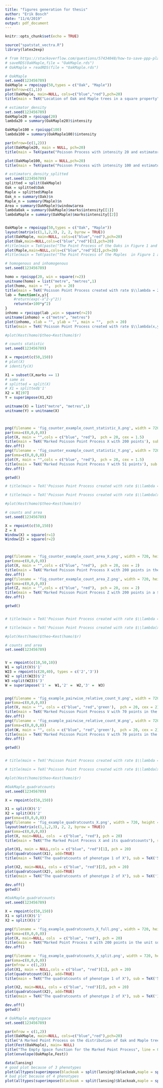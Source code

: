 ```yaml
---
title: "figures generation for thesis"
author: "Erik Bosch"
date: "11/4/2019"
output: pdf_document
---
```


```r
knitr::opts_chunk$set(echo = TRUE)
```

```r
source("spatstat_vectra.R")
library(latex2exp)
```


```r
# from https://stackoverflow.com/questions/57434048/how-to-save-ppp-planer-point-pattern-dataframe-or-a-hyperframe-created-from-di
# saveRDS(OakMaple,file = "OakMaple.rds")
# OakMaple = readRDS(file = "OakMaple.rds")

# OakMaple
set.seed(123456789)
OakMaple = rmpoispp(50,types = c("Oak", "Maple"))
par(mfrow=c(1,1))
plot(OakMaple, main=NULL, cols=c("blue","red"),pch=20)
title(main = TeX("Location of Oak and Maple trees in a square property"), line = 0.5)
```

```r
# estimator_density
set.seed(123456789)
OakMaple20 = rpoispp(20)
lambda20 = summary(OakMaple20)$intensity

OakMaple100 = rpoispp(100)
lambda100 = summary(OakMaple100)$intensity

par(mfrow=(c(1,2)))
plot(OakMaple20, main = NULL, pch=20)
title(main = TeX(paste("Poisson Process with intensity 20 and estimator", lambda20)), line = 0.5)

plot(OakMaple100, main = NULL,pch=20)
title(main = TeX(paste("Poisson Process with intensity 100 and estimator", lambda100)), line = 0.5)
```

```r
# estimators_density_splitted
set.seed(123456789)
splitted = split(OakMaple)
Oak = splitted$Oak
Maple = splitted$Maple
Oak_n = summary(Oak)$n
Maple_n = summary(Maple)$n
Area = summary(OakMaple)$window$area
lambdaOak = summary(OakMaple)$marks$intensity[[1]]
lambdaMaple = summary(OakMaple)$marks$intensity[[2]]


OakMaple = rmpoispp(50,types = c("Oak", "Maple"))
layout(matrix(c(1,1,2,3), 2, 2, byrow = TRUE))
plot(OakMaple, main=NULL, cols=c("blue","red"),pch=20)
plot(Oak,main=NULL,cols=c("blue","red")[1],pch=20)
#title(main = TeX(paste("The Point Process of the Oaks in Figure 1 and the density estimator", lambdaOak)), line = 0.5)
plot(Maple,main=NULL,cols=c("blue","red")[2],pch=20)
#title(main = TeX(paste("The Point Process of the Maples  in Figure 1 and the density estimator", lambdaMaple)), line = 0.5)
```

```r
# homogenous and inhomogenous
set.seed(123456789)

homo = rpoispp(20, win = square(r=2))
unitname(homo) = list("metre", "metres",1)
plot(homo, main = "",  pch = 20)
title(main = TeX('Poisson Point Process created with rate $\\lambda = 20$'),line = 0.5)
lab = function(x,y){
    #return(exp(-x^2-y^2))
    return(x+100*y^2)
}
inhomo = rpoispp(lab ,win = square(r=2))
unitname(inhomo) = c("metre", "metres")
plot(inhomo, xlab = "", ylab = "", main = "",  pch = 20)
title(main = TeX('Poisson Point Process created with rate $\\lambda(x,y) = x+100y^2$'),line = 0.5)

#plot(Kest(homo)$theo~Kest(homo)$r)
```

```r
# counts statistic
set.seed(123456789)

X = rmpoint(c(50,150))
# plot(X)
# identify(X)

X1 = subset(X,marks == 1)
# same as
# splitted = split(X)
# X1 = splitted$'1'
X2 = X[197]
Y = superimpose(X1,X2)

unitname(X) = list("metre", "metres",1)
unitname(Y) = unitname(X)



png(filename = 'fig_counter_example_count_statistic_X.png', width = 720, height = 720)
par(oma=c(0,0,0,0))
plot(X, main = "",cols = c("blue", "red"),  pch = 20, cex = 1.5)
title(main = TeX('Marked Poisson Point Process X with 200 points'), sub = TeX('50 points of phenotype 1 and 150 point of phenotype 2'),line = 0.5)
dev.off()
png(filename = 'fig_counter_example_count_statistic_Y.png', width = 720, height = 720)
par(oma=c(0,0,0,0))
plot(Y, main = "",cols = c("blue", "red"),  pch = 20, cex = 1.5)
title(main = TeX('Marked Poisson Point Process Y with 51 points'), sub = TeX('50 points of phenotype 1 and 1 point of phenotype 2'),line = 0.5)
dev.off()

getwd()

# title(main = TeX('Poisson Point Process created with rate $\\lambda = 20$'),line = 0.5)

# title(main = TeX('Poisson Point Process created with rate $\\lambda(x,y) = x+100y^2$'),line = 0.5)

#plot(Kest(homo)$theo~Kest(homo)$r)
```

```r
# counts and area
set.seed(123456789)

X = rmpoint(c(50,150))
Z = X
Window(X) = square(r=1)
Window(Z) = square(r=2)



png(filename = 'fig_counter_example_count_area_X.png', width = 720, height = 720)
par(oma=c(0,0,0,0))
plot(X, main = "",cols = c("blue", "red"),  pch = 20, cex = 2)
title(main = TeX('Marked Poisson Point Process X with 200 points in the unit square observation window'), sub = TeX('50 points of phenotype 1 and 150 point of phenotype 2'),line = 0.5)
dev.off()
png(filename = 'fig_counter_example_count_area_Z.png', width = 720, height = 720)
par(oma=c(0,0,0,0))
plot(Z, main = "",cols = c("blue", "red"),  pch = 20, cex = 2)
title(main = TeX('Marked Poisson Point Process Z with 200 points in a $2 \\times 2$ units observation window'), sub = TeX('50 points of phenotype 1 and 150 point of phenotype 2'),line = 0.5)
dev.off()

getwd()


# title(main = TeX('Poisson Point Process created with rate $\\lambda = 20$'),line = 0.5)

# title(main = TeX('Poisson Point Process created with rate $\\lambda(x,y) = x+100y^2$'),line = 0.5)

#plot(Kest(homo)$theo~Kest(homo)$r)
```
```r
# counts and area
set.seed(123456789)


V = rmpoint(c(10,50,10))
W1 = split(V)$'1'
W23 = rmpoint(c(20,40), types = c('2','3'))
W2 = split(W23)$'2'
W3 =split(W23)$'3'
W = superimpose('1' =  W1,'2' =  W2,'3' =  W3)


png(filename = 'fig_example_pairwise_relative_count_V.png', width = 720, height = 720)
par(oma=c(0,0,0,0))
plot(V, main = "", cols = c("blue", "red",'green'),  pch = 20, cex = 2)
title(main = TeX('Marked Poisson Point Process V with 70 points in the unit square observation window'), sub = TeX('10 points of phenotype 1, 50 point of phenotype 2 and 10 points of phenotype 3'), line = 0.5)
dev.off()
png(filename = 'fig_example_pairwise_relative_count_W.png', width = 720, height = 720)
par(oma=c(0,0,0,0))
plot(W, main = "", cols = c("blue", "red",'green'),  pch = 20, cex = 2)
title(main = TeX('Marked Poisson Point Process V with 70 points in the unit square observation window'), sub = TeX('10 points of phenotype 1, 20 point of phenotype 2 and 40 points of phenotype 3'),line = 0.5)
dev.off()

getwd()


# title(main = TeX('Poisson Point Process created with rate $\\lambda = 20$'),line = 0.5)

# title(main = TeX('Poisson Point Process created with rate $\\lambda(x,y) = x+100y^2$'),line = 0.5)

#plot(Kest(homo)$theo~Kest(homo)$r)
```
```r
#OakMaple_quadratcounts
set.seed(123456789)

X = rmpoint(c(50,150))

X1 = split(X)$'1'
X2 = split(X)$'2'
par(oma=c(0,0,0,0))
png(filename = 'fig_example_quadratcounts_X.png', width = 720, height = 720)
layout(matrix(c(1,1,2,3), 2, 2, byrow = TRUE))
par(oma=c(0,0,0,0))
plot(X, main=NULL, cols  = c("blue", "red"), pch = 20)
title(main = TeX("The Marked Point Process X and its quadratcounts"), sub = TeX('50 points of phenotype 1 and 150 point of phenotype 2'), line=0.5)

plot(X1, main = NULL,cols = c("blue", "red")[1], pch = 20)
plot(quadratcount(X1), add=TRUE)
title(main = TeX("The quadratcounts of phenotype 1 of X"), sub = TeX('50 points of phenotype 1'), line=0.5)

plot(X2, main=NULL, cols = c("blue", "red")[2], pch = 20)
plot(quadratcount(X2), add=TRUE)
title(main = TeX("The quadratcounts of phenotype 2 of X"), sub = TeX('150 points of phenotype 2'), line=0.5)

dev.off()
getwd()
```

```r
#OakMaple_quadratcounts
set.seed(123456789)

X = rmpoint(c(50,150))
X1 = split(X)$'1'
X2 = split(X)$'2'

png(filename = 'fig_example_quadratcounts_X_full.png', width = 720, height = 720)
par(oma=c(0,0,0,0))
plot(X, main=NULL, cols  = c("blue", "red"), pch = 20)
title(main = TeX("Marked Point Process X with 200 points in the unit square observation window "), sub = TeX('50 points of phenotype 1 and 150 point of phenotype 2'), line=0.5)
dev.off()

png(filename = 'fig_example_quadratcounts_X_split.png', width = 720, height = 720)
par(oma=c(0,0,0,0))
par(mfrow = c(1,2))
plot(X1, main = NULL,cols = c("blue", "red")[1], pch = 20)
plot(quadratcount(X1), add=TRUE)
title(main = TeX("The quadratcounts of phenotype 1 of X"), sub = TeX('50 points of phenotype 1'), line=0.5)

plot(X2, main=NULL, cols = c("blue", "red")[2], pch = 20)
plot(quadratcount(X2), add=TRUE)
title(main = TeX("The quadratcounts of phenotype 2 of X"), sub = TeX('150 points of phenotype 2'), line=0.5)

dev.off()
getwd()
```

```r
# OakMaple_emptyspace
set.seed(123456789)

par(mfrow = c(1,2))
plot(OakMaple, main=NULL, cols=c("blue","red"),pch=20)
title("A Marked Point Process on the distribution of Oak and Maple trees", line = 0)
plot(Fest(OakMaple), main= NULL)
title("The Empty Space function for the Marked Point Process", line = 0)
plot(envelope(OakMaple,Fest))

```
```r
data(lansing)
# good plot because of 3 phenotypes
plot(alltypes(superimpose(blackoak = split(lansing)$blackoak,maple = split(lansing)$maple,hickory = split(lansing)$hickory)), samex = TRUE)
# bad plot because of 4 phenotypes
plot(alltypes(superimpose(blackoak = split(lansing)$blackoak,maple = split(lansing)$maple,hickory = split(lansing)$hickory,misc = split(lansing)$misc)),samex = TRUE)

```
